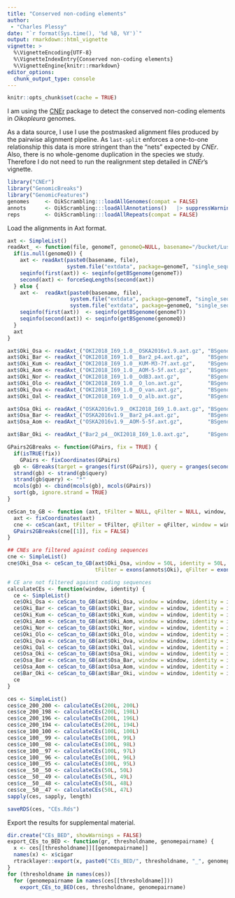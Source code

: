 ```yaml
---
title: "Conserved non-coding elements"
author: 
 - "Charles Plessy"
date: "`r format(Sys.time(), '%d %B, %Y')`"
output: rmarkdown::html_vignette
vignette: >
  %\VignetteEncoding{UTF-8}
  %\VignetteIndexEntry{Conserved non-coding elements}
  %\VignetteEngine{knitr::rmarkdown}
editor_options: 
  chunk_output_type: console
---
```


```r
knitr::opts_chunk$set(cache = TRUE)
```

I am using the [CNEr](https://bioconductor.org/packages/release/bioc/html/CNEr.html)
package to detect the conserved non-coding elements in _Oikopleura_ genomes.

As a data source, I use I use the postmasked alignment files produced by the
pairwise alignment pipeline.  As `last-split` enforces a one-to-one relationship
this data is more stringent than the "nets" expected by _CNEr_.  Also, there
is no whole-genome duplication in the species we study.  Therefore I do not need
to run the realignment step detailed in _CNEr_'s vignette.

```r
library("CNEr")
library("GenomicBreaks")
library("GenomicFeatures")
genomes     <- OikScrambling:::loadAllGenomes(compat = FALSE)
annots      <- OikScrambling:::loadAllAnnotations()   |> suppressWarnings()
reps        <- OikScrambling:::loadAllRepeats(compat = FALSE)
```

Load the alignments in Axt format.

```r
axt <- SimpleList()
readAxt_ <- function(file, genomeT, genomeQ=NULL, basename="/bucket/LuscombeU/common/Breakpoints/Alignments/Oidioi_pairwise_v3/") {
  if(is.null(genomeQ)) {
    axt <- readAxt(paste0(basename, file),
                   system.file("extdata", package=genomeT, "single_sequences.2bit"))
    seqinfo(first(axt)) <- seqinfo(getBSgenome(genomeT))
    second(axt) <- forceSeqLengths(second(axt))
  } else {
    axt <-  readAxt(paste0(basename, file),
                    system.file("extdata", package=genomeT, "single_sequences.2bit"),
                    system.file("extdata", package=genomeQ, "single_sequences.2bit"))
    seqinfo(first(axt))  <- seqinfo(getBSgenome(genomeT))
    seqinfo(second(axt)) <- seqinfo(getBSgenome(genomeQ))
  }
  axt
}

axt$Oki_Osa <- readAxt_("OKI2018_I69_1.0__OSKA2016v1.9.axt.gz", "BSgenome.Oidioi.OIST.OKI2018.I69", "BSgenome.Oidioi.OIST.OSKA2016v1.9")
axt$Oki_Bar <- readAxt_("OKI2018_I69_1.0__Bar2_p4.axt.gz",      "BSgenome.Oidioi.OIST.OKI2018.I69", "BSgenome.Oidioi.OIST.Bar2.p4")
axt$Oki_Kum <- readAxt_("OKI2018_I69_1.0__KUM-M3-7f.axt.gz",    "BSgenome.Oidioi.OIST.OKI2018.I69", "BSgenome.Oidioi.OIST.KUM.M3.7f")
axt$Oki_Aom <- readAxt_("OKI2018_I69_1.0__AOM-5-5f.axt.gz",     "BSgenome.Oidioi.OIST.OKI2018.I69", "BSgenome.Oidioi.OIST.AOM.5.5f")
axt$Oki_Nor <- readAxt_("OKI2018_I69_1.0__OdB3.axt.gz",         "BSgenome.Oidioi.OIST.OKI2018.I69", "BSgenome.Oidioi.genoscope.OdB3")
axt$Oki_Olo <- readAxt_("OKI2018_I69_1.0__O_lon.axt.gz",        "BSgenome.Oidioi.OIST.OKI2018.I69")
axt$Oki_Ova <- readAxt_("OKI2018_I69_1.0__O_van.axt.gz",        "BSgenome.Oidioi.OIST.OKI2018.I69")
axt$Oki_Oal <- readAxt_("OKI2018_I69_1.0__O_alb.axt.gz",        "BSgenome.Oidioi.OIST.OKI2018.I69")

axt$Osa_Oki <- readAxt_("OSKA2016v1.9__OKI2018_I69_1.0.axt.gz", "BSgenome.Oidioi.OIST.OSKA2016v1.9", "BSgenome.Oidioi.OIST.OKI2018.I69")
axt$Osa_Bar <- readAxt_("OSKA2016v1.9__Bar2_p4.axt.gz",         "BSgenome.Oidioi.OIST.OSKA2016v1.9", "BSgenome.Oidioi.OIST.Bar2.p4")
axt$Osa_Aom <- readAxt_("OSKA2016v1.9__AOM-5-5f.axt.gz",        "BSgenome.Oidioi.OIST.OSKA2016v1.9", "BSgenome.Oidioi.OIST.AOM.5.5f")

axt$Bar_Oki <- readAxt_("Bar2_p4__OKI2018_I69_1.0.axt.gz",      "BSgenome.Oidioi.OIST.Bar2.p4",      "BSgenome.Oidioi.OIST.OKI2018.I69")
```

```r
GPairs2GBreaks <- function(GPairs, fix = TRUE) {
  if(isTRUE(fix))
    GPairs <- fixCoordinates(GPairs)
  gb <- GBreaks(target = granges(first(GPairs)), query = granges(second(GPairs)))
  strand(gb) <- strand(gb$query)
  strand(gb$query) <- "*"
  mcols(gb) <- cbind(mcols(gb), mcols(GPairs))
  sort(gb, ignore.strand = TRUE)
}

ceScan_to_GB <- function (axt, tFilter = NULL, qFilter = NULL, window, identity) {
  axt <- fixCoordinates(axt)
  cne <- ceScan(axt, tFilter = tFilter, qFilter = qFilter, window = window, identity = identity)
  GPairs2GBreaks(cne[[1]], fix = FALSE)
}

## CNEs are filtered against coding sequences
cne <- SimpleList()
cne$Oki_Osa <- ceScan_to_GB(axt$Oki_Osa, window = 50L, identity = 50L,
                            tFilter = exons(annots$Oki), qFilter = exons(annots$Osa))

# CE are not filtered against coding sequences
calculateCEs <- function(window, identity) {
  ce <- SimpleList()
  ce$Oki_Osa <- ceScan_to_GB(axt$Oki_Osa, window = window, identity = identity)
  ce$Oki_Bar <- ceScan_to_GB(axt$Oki_Bar, window = window, identity = identity)
  ce$Oki_Kum <- ceScan_to_GB(axt$Oki_Kum, window = window, identity = identity)
  ce$Oki_Aom <- ceScan_to_GB(axt$Oki_Aom, window = window, identity = identity)
  ce$Oki_Nor <- ceScan_to_GB(axt$Oki_Nor, window = window, identity = identity)
  ce$Oki_Olo <- ceScan_to_GB(axt$Oki_Olo, window = window, identity = identity)
  ce$Oki_Ova <- ceScan_to_GB(axt$Oki_Ova, window = window, identity = identity)
  ce$Oki_Oal <- ceScan_to_GB(axt$Oki_Oal, window = window, identity = identity)
  ce$Osa_Oki <- ceScan_to_GB(axt$Osa_Oki, window = window, identity = identity)
  ce$Osa_Bar <- ceScan_to_GB(axt$Osa_Bar, window = window, identity = identity)
  ce$Osa_Aom <- ceScan_to_GB(axt$Osa_Aom, window = window, identity = identity)
  ce$Bar_Oki <- ceScan_to_GB(axt$Bar_Oki, window = window, identity = identity)
  ce
}

ces <- SimpleList()
ces$ce_200_200 <- calculateCEs(200L, 200L)
ces$ce_200_198 <- calculateCEs(200L, 198L)
ces$ce_200_196 <- calculateCEs(200L, 196L)
ces$ce_200_194 <- calculateCEs(200L, 194L)
ces$ce_100_100 <- calculateCEs(100L, 100L)
ces$ce_100__99 <- calculateCEs(100L, 99L)
ces$ce_100__98 <- calculateCEs(100L, 98L)
ces$ce_100__97 <- calculateCEs(100L, 97L)
ces$ce_100__96 <- calculateCEs(100L, 96L)
ces$ce_100__95 <- calculateCEs(100L, 95L)
ces$ce__50__50 <- calculateCEs(50L, 50L)
ces$ce__50__49 <- calculateCEs(50L, 49L)
ces$ce__50__48 <- calculateCEs(50L, 48L)
ces$ce__50__47 <- calculateCEs(50L, 47L)
sapply(ces, sapply, length)

saveRDS(ces, "CEs.Rds")
```

Export the results for supplemental material.

```r
dir.create("CEs_BED", showWarnings = FALSE)
export_CEs_to_BED <- function(gr, thresholdname, genomepairname) {
  x <- ces[[thresholdname]][[genomepairname]]
  names(x) <- x$cigar
  rtracklayer::export(x, paste0("CEs_BED/", thresholdname, "_", genomepairname, ".bed"))
}
for (thresholdname in names(ces))
  for (genomepairname in names(ces[[thresholdname]]))
    export_CEs_to_BED(ces, thresholdname, genomepairname)
```
